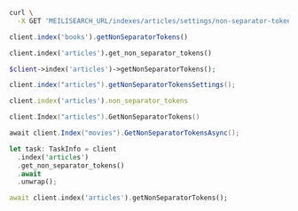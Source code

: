 <CodeGroup>

```bash cURL
curl \
  -X GET 'MEILISEARCH_URL/indexes/articles/settings/non-separator-tokens'
```

```javascript JS
client.index('books').getNonSeparatorTokens()
```

```python Python
client.index('articles').get_non_separator_tokens()
```

```php PHP
$client->index('articles')->getNonSeparatorTokens();
```

```java Java
client.index("articles").getNonSeparatorTokensSettings();
```

```ruby Ruby
client.index('articles').non_separator_tokens
```

```go Go
client.Index("articles").GetNonSeparatorTokens()
```

```csharp C#
await client.Index("movies").GetNonSeparatorTokensAsync();
```

```rust Rust
let task: TaskInfo = client
  .index('articles')
  .get_non_separator_tokens()
  .await
  .unwrap();
```

```dart Dart
await client.index('articles').getNonSeparatorTokens();
```
</CodeGroup>